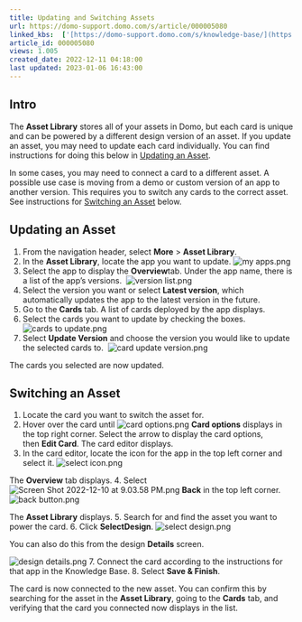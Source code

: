 ```yaml
---
title: Updating and Switching Assets
url: https://domo-support.domo.com/s/article/000005080
linked_kbs:  ['[https://domo-support.domo.com/s/knowledge-base/](https://domo-support.domo.com/s/knowledge-base/)', '[https://domo-support.domo.com/s/](https://domo-support.domo.com/s/)', '[https://domo-support.domo.com/s/topic/0TO5w000000ZampGAC](https://domo-support.domo.com/s/topic/0TO5w000000ZampGAC)', '[https://domo-support.domo.com/s/topic/0TO5w000000ZaoMGAS](https://domo-support.domo.com/s/topic/0TO5w000000ZaoMGAS)', '[https://domo-support.domo.com/s/article/000005080](https://domo-support.domo.com/s/article/000005080)', '[https://domo-support.domo.com/s/topic/0TO5w000000ZaoMGAS/using-the-appstore](https://domo-support.domo.com/s/topic/0TO5w000000ZaoMGAS/using-the-appstore)', '[https://domo-support.domo.com/s/article/360043429933](https://domo-support.domo.com/s/article/360043429933)', '[https://domo-support.domo.com/s/article/360043429953](https://domo-support.domo.com/s/article/360043429953)', '[https://domo-support.domo.com/s/article/360042925494](https://domo-support.domo.com/s/article/360042925494)', '[https://domo-support.domo.com/s/article/360043429913](https://domo-support.domo.com/s/article/360043429913)', '[https://domo-support.domo.com/s/article/4408174643607](https://domo-support.domo.com/s/article/4408174643607)', '[https://domo-support.domo.com/s/login/](https://domo-support.domo.com/s/login/)']
article_id: 000005080
views: 1.005
created_date: 2022-12-11 04:18:00
last updated: 2023-01-06 16:43:00
---
```




Intro
-----


The **Asset Library** stores all of your assets in Domo, but each card is unique and can be powered by a different design version of an asset. If you update an asset, you may need to update each card individually. You can find instructions for doing this below in [Updating an Asset](#updating_asset).


In some cases, you may need to connect a card to a different asset. A possible use case is moving from a demo or custom version of an app to another version. This requires you to switch any cards to the correct asset. See instructions for [Switching an Asset](#switching_asset) below.


Updating an Asset
-----------------


1. From the navigation header, select **More** > **Asset Library**.
2. In the **Asset Library**, locate the app you want to update.
 ![my apps.png](my apps.png)
3. Select the app to display the **Overview**tab. Under the app name, there is a list of the app's versions. 
 ![version list.png](version list.png)
4. Select the version you want or select **Latest version**, which automatically updates the app to the latest version in the future.
5. Go to the **Cards** tab. A list of cards deployed by the app displays.
6. Select the cards you want to update by checking the boxes. 
 ![cards to update.png](cards to update.png)
7. Select **Update Version** and choose the version you would like to update the selected cards to. 
 ![card update version.png](card update version.png)


The cards you selected are now updated.

Switching an Asset
------------------


1. Locate the card you want to switch the asset for.
2. Hover over the card until ![card options.png](card options.png) **Card options** displays in the top right corner. Select the arrow to display the card options, then **Edit Card**.
 The card editor displays.
3. In the card editor, locate the icon for the app in the top left corner and select it.
 ![select icon.png](select icon.png)  
   
 The **Overview** tab displays.
4. Select ![Screen Shot 2022-12-10 at 9.03.58 PM.png](Screen Shot 2022-12-10 at 9.03.58 PM.png) **Back** in the top left corner.
 ![back button.png](back button.png)  
   
 The **Asset Library** displays.
5. Search for and find the asset you want to power the card.
6. Click **Select****Design**.
 ![select design.png](select design.png)


You can also do this from the design **Details** screen. 


![design details.png](design details.png)
7. Connect the card according to the instructions for that app in the Knowledge Base.
8. Select **Save & Finish**.


The card is now connected to the new asset. You can confirm this by searching for the asset in the **Asset Library**, going to the **Cards** tab, and verifying that the card you connected now displays in the list.